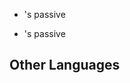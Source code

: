 {{Disambiguation}}

* {{Item|Bloodtainted Greatsword|type=weapon}}'s passive
* {{Item|Lion's Roar|type=weapon}}'s passive

==Other Languages==
<!-- This section is transcluded on above pages. -->
{{Other Languages
|en      = Bane of Fire and Thunder
|zhs     = 踏火息雷
|zhs_rm  = Táhuǒ Xíléi
|zht     = 踏火息雷
|zht_rm  = Táhuǒ Xíléi
|zh_tl   = 
|ja      = 炎と雷の破滅
|ja_rm   = Honoo to Kaminari no Hametsu
|ja_tl   = Fall of Fire and Thunder
|ko      = 따끈따끈 찌릿찌릿
|ko_tl   = Hot and Throbbing
|es      = Perdición del fuego y el trueno
|es_tl   = Bane of Fire and Thunder
|fr      = Fléau de feu et de foudre
|fr_tl   = Bane of Fire and Lightning
|ru      = Погибель огня и грома
|ru_tl   = Destruction of Fire and Thunder
|th      = Bane of Fire and Thunder
|vi      = Trừ Lôi Dập Hỏa
|vi_tl   = 
|de      = Bewährtheit von Feuer und Blitz
|de_tl   = 
|id      = Bane of Fire and Thunder
|pt      = Destruição de Fogo e Trovão
|pt_tl   = 
|tr      = Ateş ve Yıldırımın Laneti
|tr_tl   = 
|it      = Flagello del fuoco e dei tuoni
|it_tl   = 
}}